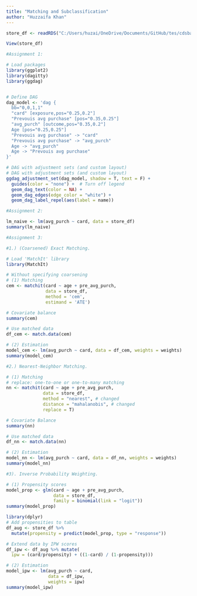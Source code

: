 ```yaml
---
title: "Matching and Subclassification"
author: "Huzzaifa Khan"
---
```


```r
store_df <- readRDS("C:/Users/huzai/OneDrive/Documents/GitHub/tes/cdsba-cdx3745/content/Causal_Data_Science_Data/Causal_Data_Science_Data/membership.rds")

View(store_df)

```





```r
#Assignment 1:

# Load packages
library(ggplot2)
library(dagitty)
library(ggdag)


# Define DAG
dag_model <- 'dag {
  bb="0,0,1,1"
  "card" [exposure,pos="0.25,0.2"]
  "Prevouis avg purchase" [pos="0.35,0.25"]
  "avg_purch" [outcome,pos="0.35,0.2"]
  Age [pos="0.25,0.25"]
  "Prevouis avg purchase" -> "card"
  "Prevouis avg purchase" -> "avg_purch"
  Age -> "avg_purch"
  Age -> "Prevouis avg purchase"
}'

# DAG with adjustment sets (and custom layout)
# DAG with adjustment sets (and custom layout)
ggdag_adjustment_set(dag_model, shadow = T, text = F) +
  guides(color = "none") +  # Turn off legend
  geom_dag_text(color = NA) +
  geom_dag_edges(edge_color = "white") +
  geom_dag_label_repel(aes(label = name))
```

```r
#Assignment 2:

lm_naive <- lm(avg_purch ~ card, data = store_df)
summary(lm_naive)
```

```r
#Assignment 3:

#1.) (Coarsened) Exact Matching.

# Load 'MatchIt' library
library(MatchIt)

# Without specifying coarsening
# (1) Matching
cem <- matchit(card ~ age + pre_avg_purch,
               data = store_df, 
               method = 'cem', 
               estimand = 'ATE')

# Covariate balance
summary(cem)


```

```r
# Use matched data
df_cem <- match.data(cem)

# (2) Estimation
model_cem <- lm(avg_purch ~ card, data = df_cem, weights = weights)
summary(model_cem)
```


```r
#2.) Nearest-Neighbor Matching.

# (1) Matching
# replace: one-to-one or one-to-many matching
nn <- matchit(card ~ age + pre_avg_purch,
              data = store_df,
              method = "nearest", # changed
              distance = "mahalanobis", # changed
              replace = T)

# Covariate Balance
summary(nn)

```

```r
# Use matched data
df_nn <- match.data(nn)

# (2) Estimation
model_nn <- lm(avg_purch ~ card, data = df_nn, weights = weights)
summary(model_nn)
```

```r
#3). Inverse Probability Weighting.

# (1) Propensity scores
model_prop <- glm(card ~ age + pre_avg_purch,
                  data = store_df,
                  family = binomial(link = "logit"))
summary(model_prop)
```

```r
library(dplyr)
# Add propensities to table
df_aug <- store_df %>%
  mutate(propensity = predict(model_prop, type = "response"))

```

```r
# Extend data by IPW scores
df_ipw <- df_aug %>% mutate(
  ipw = (card/propensity) + ((1-card) / (1-propensity)))

```

```r
# (2) Estimation
model_ipw <- lm(avg_purch ~ card,
                data = df_ipw, 
                weights = ipw)
summary(model_ipw)
```
